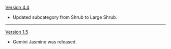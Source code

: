 {{Change History/Header}}
[[Version 4.4]]
* Updated subcategory from Shrub to Large Shrub.
----
[[Version 1.5]]
* Gemini Jasmine was released.